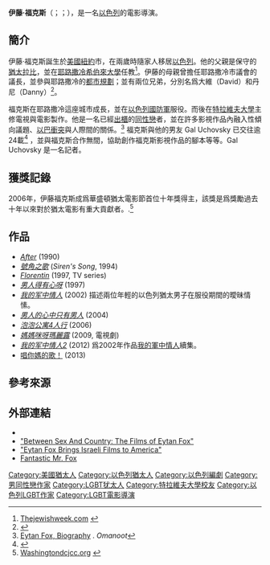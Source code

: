 {{Infobox person
| name = 伊藤·福克斯（Eytan Fox）
| image = Eytan Fox 2012 Shankbone.JPG
| caption = 於 2012 [[翠貝卡電影節|翠貝卡電影節]]  ''Yossi's Story''首演
| birth_date = {{birth date and age|1964|08|21}}
| birth_place = [[紐約市|紐約市]], [[紐約州|紐約州]], [[美國|美國]]
| birth_name =
| death_date =
| spouse =
| occupation = [[電影導演|電影導演]], [[電影製片|電影製片]], [[編劇|編劇]]
| years_active =
}}

'''伊藤·福克斯'''（{{lang-he|איתן פוקס}}；{{lang-en|Eytan Fox}}；{{bd|1964年|8月21日}}），是一名[[以色列|以色列]]的電影導演。

==簡介==
伊藤·福克斯誕生於[[美國|美國]][[紐約|紐約]]市，在兩歲時隨家人移居[[以色列|以色列]]。他的父親是保守的[[猶太|猶太]][[拉比|拉比]]，並在[[耶路撒冷希伯來大學|耶路撒冷希伯來大學]]任教<ref>[http://www.thejewishweek.com/news/newscontent.php3?artid=12722 Thejewishweek.com] {{webarchive|url=https://web.archive.org/web/20110517032125/http://www.thejewishweek.com/news/newscontent.php3?artid=12722 |date=2011-05-17 }}</ref>。伊藤的母親曾擔任耶路撒冷市議會的議長，並參與耶路撒冷的[[都市規劃|都市規劃]]；並有兩位兄弟，分別名爲大維（David）和丹尼（Danny）<ref>{{Cite web |url=http://www.jewishagency.org/NR/exeres/3A39F51A-6C46-4F18-B21C-CC670A038F25 |title=Seymour Fox |access-date=2015-05-23 |archive-date=2012-09-11 |archive-url=https://web.archive.org/web/20120911020701/http://www.jewishagency.org/NR/exeres/3A39F51A-6C46-4F18-B21C-CC670A038F25 }}</ref>。

福克斯在耶路撒冷這座城市成長，並在[[以色列國防軍|以色列國防軍]]服役。而後在[[特拉維夫大學|特拉維夫大學]]主修電視與電影製作。他是一名已經[[出櫃|出櫃]]的[[同性戀|同性戀]]者，並在許多影視作品內融入性傾向議題、[[以巴衝突|以巴衝突]]與人際間的關係。<ref>[http://www.omanoot.com/Artist-189,1324-Eytan-Fox.aspx Eytan Fox, Biography] {{webarchive|url=https://web.archive.org/web/20110602221029/http://www.omanoot.com/Artist-189%2C1324-Eytan-Fox.aspx |date=2011-06-02 }}. ''Omanoot''</ref>
福克斯與他的男友 Gal Uchovsky 已交往逾24載<ref>{{cite web|publisher=[[AfterElton.com|AfterElton.com]]|url=http://www.afterelton.com/blog/brianjuergens/eytan-fox-next-film-gad-gay-jew-heroic-world-war-ii|date=February 11, 2008|first=Brian|last=Juergens|title=Eytan Fox's "Gad" to tell the story of a gay Jewish hero in World War II|accessdate=September 29, 2011|archive-date=2008-11-05|archive-url=https://web.archive.org/web/20081105105625/http://www.afterelton.com/blog/brianjuergens/eytan-fox-next-film-gad-gay-jew-heroic-world-war-ii|dead-url=no}}</ref> ，並與福克斯合作無間，協助創作福克斯影視作品的腳本等等。Gal Uchovsky 是一名記者。

==獲獎記錄==

2006年，伊藤福克斯成爲華盛頓猶太電影節首位十年獎得主，該獎是爲獎勵過去十年以來對於猶太電影有重大貢獻者。.<ref>[http://washingtondcjcc.org/center-for-arts/film/WJFF/about.html Washingtondcjcc.org] {{webarchive|url=https://web.archive.org/web/20110809110806/http://washingtondcjcc.org/center-for-arts/film/WJFF/about.html |date=2011-08-09 }}</ref>

==作品==

* ''[[After_(Israeli_film)|After]]'' (1990)
* ''[[號角之歌|號角之歌]]'' (''Siren's Song'', 1994)
* ''[[Florentin_(film)|Florentin]]'' (1997, TV series)
* ''[[男人得有心呀|男人得有心呀]]'' (1997)
* ''[[我的军中情人|我的军中情人]]'' (2002)  描述兩位年輕的以色列猶太男子在服役期間的曖昧情愫。
* ''[[男人的心中只有男人|男人的心中只有男人]]'' (2004) 
* ''[[泡泡公寓4人行|泡泡公寓4人行]]'' (2006) 
* ''[[媽媽咪呀瑪麗露|媽媽咪呀瑪麗露]]'' (2009, 電視劇) 
*''[[我的军中情人2|我的军中情人2]]'' (2012) 爲2002年作品[[我的軍中情人|我的軍中情人]]續集。
* [[唱你媽的歌！|唱你媽的歌！]] (2013)

==參考來源==
{{reflist}}

== 外部連結 ==
*{{IMDb name|id=0297202|name=Eytan Fox}}
*[http://www.tikkun.org/article.php/Ginsburg-between-sex-and-country "Between Sex And Country: The Films of Eytan Fox"] {{Webarchive|url=https://archive.today/20130415225450/http://www.tikkun.org/article.php/Ginsburg-between-sex-and-country |date=2013-04-15 }}
*[https://web.archive.org/web/20131002085839/http://lifeinla.com/1483/0/1/Eytan+Fox+Brings+Israeli+Films+to+America.html "Eytan Fox Brings Israeli Films to America"]
*[http://www.jpost.com/ArtsAndCulture/Entertainment/Article.aspx?id=203299 Fantastic Mr. Fox] {{Wayback|url=http://www.jpost.com/ArtsAndCulture/Entertainment/Article.aspx?id=203299 |date=20130401005538 }}

{{Authority control}}
{{DEFAULTSORT: Fox, Eytan}}
[[Category:美國猶太人|Category:美國猶太人]]
[[Category:以色列猶太人|Category:以色列猶太人]]
[[Category:以色列編劇|Category:以色列編劇]]
[[Category:男同性戀作家|Category:男同性戀作家]]
[[Category:LGBT犹太人|Category:LGBT犹太人]]
[[Category:特拉維夫大學校友|Category:特拉維夫大學校友]]
[[Category:以色列LGBT作家|Category:以色列LGBT作家]]
[[Category:LGBT電影導演|Category:LGBT電影導演]]